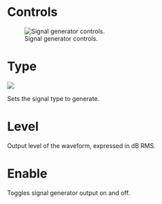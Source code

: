 # Controls
![Signal generator controls.](https://media.githubusercontent.com/media/FLUX-SE/doc_images/main/Analyzer/SignalGenerator/Main.png)

# Type
![](https://media.githubusercontent.com/media/FLUX-SE/doc_images/main/Analyzer/SignalGenerator/NoiseType.png)

Sets the signal type to generate.

# Level
Output level of the waveform, expressed in dB RMS.

# Enable
Toggles signal generator output on and off.

<!-- LIVEVERSIONS-->
